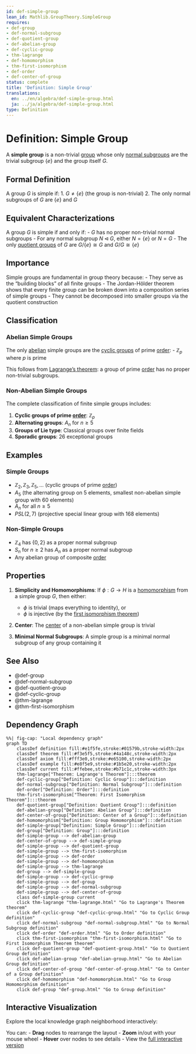 ```yaml
---
id: def-simple-group
lean_id: Mathlib.GroupTheory.SimpleGroup
requires:
- def-group
- def-normal-subgroup
- def-quotient-group
- def-abelian-group
- def-cyclic-group
- thm-lagrange
- def-homomorphism
- thm-first-isomorphism
- def-order
- def-center-of-group
status: complete
title: 'Definition: Simple Group'
translations:
  en: ../en/algebra/def-simple-group.html
  ja: ../ja/algebra/def-simple-group.html
type: Definition
---
```


# Definition: Simple Group {#def-simple-group}

A **simple group** is a non-trivial [group](def-group.qmd) whose only [normal subgroups](def-normal-subgroup.qmd) are the trivial subgroup $\{e\}$ and the group itself $G$.

## Formal Definition

A group $G$ is simple if:
1. $G \neq \{e\}$ (the group is non-trivial)
2. The only normal subgroups of $G$ are $\{e\}$ and $G$

## Equivalent Characterizations

A group $G$ is simple if and only if:
- $G$ has no proper non-trivial normal subgroups
- For any normal subgroup $N \triangleleft G$, either $N = \{e\}$ or $N = G$
- The only [quotient groups](def-quotient-group.qmd) of $G$ are $G/\{e\} \cong G$ and $G/G \cong \{e\}$

## Importance

Simple groups are fundamental in group theory because:
- They serve as the "building blocks" of all finite groups
- The Jordan-Hölder theorem shows that every finite group can be broken down into a composition series of simple groups
- They cannot be decomposed into smaller groups via the quotient construction

## Classification

### Abelian Simple Groups
The only [abelian](def-abelian-group.qmd) simple groups are the [cyclic groups](def-cyclic-group.qmd) of prime [order](def-order.qmd):
- $\mathbb{Z}_p$ where $p$ is prime

This follows from [Lagrange's theorem](thm-lagrange.qmd): a group of prime [order](def-order.qmd) has no proper non-trivial subgroups.

### Non-Abelian Simple Groups
The complete classification of finite simple groups includes:

1. **Cyclic groups of prime [order](def-order.qmd)**: $\mathbb{Z}_p$
2. **Alternating groups**: $A_n$ for $n \geq 5$
3. **Groups of Lie type**: Classical groups over finite fields
4. **Sporadic groups**: 26 exceptional groups

## Examples

### Simple Groups
- $\mathbb{Z}_2, \mathbb{Z}_3, \mathbb{Z}_5, \ldots$ (cyclic groups of prime [order](def-order.qmd))
- $A_5$ (the alternating group on 5 elements, smallest non-abelian simple group with 60 elements)
- $A_n$ for all $n \geq 5$
- $PSL(2, 7)$ (projective special linear group with 168 elements)

### Non-Simple Groups
- $\mathbb{Z}_4$ has $\{0, 2\}$ as a proper normal subgroup
- $S_n$ for $n \geq 2$ has $A_n$ as a proper normal subgroup
- Any abelian group of composite [order](def-order.qmd)

## Properties

1. **Simplicity and Homomorphisms**: If $\phi: G \to H$ is a [homomorphism](def-homomorphism.qmd) from a simple group $G$, then either:
   - $\phi$ is trivial (maps everything to identity), or
   - $\phi$ is injective (by the [first isomorphism theorem](thm-first-isomorphism.qmd))

2. **Center**: The [center](def-center-of-group.qmd) of a non-abelian simple group is trivial

3. **Minimal Normal Subgroups**: A simple group is a minimal normal subgroup of any group containing it

## See Also

- @def-group
- @def-normal-subgroup
- @def-quotient-group
- @def-cyclic-group
- @thm-lagrange
- @thm-first-isomorphism

## Dependency Graph

```mermaid
%%| fig-cap: "Local dependency graph"
graph TD
    classDef definition fill:#e1f5fe,stroke:#01579b,stroke-width:2px
    classDef theorem fill:#f3e5f5,stroke:#4a148c,stroke-width:2px
    classDef axiom fill:#fff3e0,stroke:#e65100,stroke-width:2px
    classDef example fill:#e8f5e9,stroke:#1b5e20,stroke-width:2px
    classDef current fill:#ffebee,stroke:#b71c1c,stroke-width:3px
    thm-lagrange["Theorem: Lagrange's Theorem"]:::theorem
    def-cyclic-group["Definition: Cyclic Group"]:::definition
    def-normal-subgroup["Definition: Normal Subgroup"]:::definition
    def-order["Definition: Order"]:::definition
    thm-first-isomorphism["Theorem: First Isomorphism Theorem"]:::theorem
    def-quotient-group["Definition: Quotient Group"]:::definition
    def-abelian-group["Definition: Abelian Group"]:::definition
    def-center-of-group["Definition: Center of a Group"]:::definition
    def-homomorphism["Definition: Group Homomorphism"]:::definition
    def-simple-group["Definition: Simple Group"]:::definition
    def-group["Definition: Group"]:::definition
    def-simple-group --> def-abelian-group
    def-center-of-group --> def-simple-group
    def-simple-group --> def-quotient-group
    def-simple-group --> thm-first-isomorphism
    def-simple-group --> def-order
    def-simple-group --> def-homomorphism
    def-simple-group --> thm-lagrange
    def-group --> def-simple-group
    def-simple-group --> def-cyclic-group
    def-simple-group --> def-group
    def-simple-group --> def-normal-subgroup
    def-simple-group --> def-center-of-group
    class def-simple-group current
    click thm-lagrange "thm-lagrange.html" "Go to Lagrange's Theorem theorem"
    click def-cyclic-group "def-cyclic-group.html" "Go to Cyclic Group definition"
    click def-normal-subgroup "def-normal-subgroup.html" "Go to Normal Subgroup definition"
    click def-order "def-order.html" "Go to Order definition"
    click thm-first-isomorphism "thm-first-isomorphism.html" "Go to First Isomorphism Theorem theorem"
    click def-quotient-group "def-quotient-group.html" "Go to Quotient Group definition"
    click def-abelian-group "def-abelian-group.html" "Go to Abelian Group definition"
    click def-center-of-group "def-center-of-group.html" "Go to Center of a Group definition"
    click def-homomorphism "def-homomorphism.html" "Go to Group Homomorphism definition"
    click def-group "def-group.html" "Go to Group definition"
```

## Interactive Visualization

Explore the local knowledge graph neighborhood interactively:

::: {.graph-viz data-id="def-simple-group" data-width="700" data-height="500"}
:::

You can:
- **Drag** nodes to rearrange the layout
- **Zoom** in/out with your mouse wheel
- **Hover** over nodes to see details
- View the [full interactive version](../../output/interactive/def-simple-group.html){target="_blank"}
